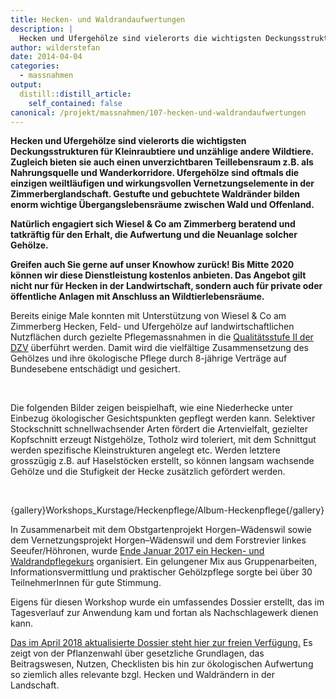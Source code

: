 ```yaml
---
title: Hecken- und Waldrandaufwertungen
description: |
  Hecken und Ufergehölze sind vielerorts die wichtigsten Deckungsstrukturen für Kleinraubtiere und unzählige andere Wildtiere. Zugleich bieten sie auch einen unverzichtbaren Teillebensraum z.B. als Nahrungsquelle und Wanderkorridore. Ufergehölze sind oftmals die einzigen weiltläufigen und wirkungsvollen Vernetzungselemente in der Zimmerberglandschaft. Gestufte und gebuchtete Waldränder bilden enorm wichtige Übergangslebensräume zwischen Wald und Offenland. Natürlich engagiert sich Wiesel & Co am Zimmerberg beratend und tatkräftig für den Erhalt, die Aufwertung und die Neuanlage solcher Gehölze. Greifen auch Sie gerne auf unser Knowhow zurück! Bis Mitte 2020 können wir diese Dienstleistung kostenlos anbieten. Das Angebot gilt nicht nur für Hecken in der Landwirtschaft, sondern auch für private oder öffentliche Anlagen mit Anschluss an Wildtierlebensräume. Folgend wird ein Beispiel einer Heckenpflege fotografisch vorgestellt. Ausserdem steht ein wertvolles Dossier rund um die Thematik von Hecken und Waldrändern zum Download bereit.
author: wilderstefan
date: 2014-04-04
categories:
  - massnahmen
output:
  distill::distill_article:
    self_contained: false
canonical: /projekt/massnahmen/107-hecken-und-waldrandaufwertungen
---
```



**Hecken und Ufergehölze sind vielerorts die wichtigsten
Deckungsstrukturen für Kleinraubtiere und unzählige andere Wildtiere.
Zugleich bieten sie auch einen unverzichtbaren Teillebensraum z.B. als
Nahrungsquelle und Wanderkorridore. Ufergehölze sind oftmals die
einzigen weiltläufigen und wirkungsvollen Vernetzungselemente in der
Zimmerberglandschaft. Gestufte und gebuchtete Waldränder bilden enorm
wichtige Übergangslebensräume zwischen Wald und Offenland.**

**Natürlich engagiert sich Wiesel & Co am Zimmerberg beratend und
tatkräftig für den Erhalt, die Aufwertung und die Neuanlage solcher
Gehölze.**

**Greifen auch Sie gerne auf unser Knowhow zurück! Bis Mitte 2020 können
wir diese Dienstleistung kostenlos anbieten. Das Angebot gilt nicht nur
für Hecken in der Landwirtschaft, sondern auch für private oder
öffentliche Anlagen mit Anschluss an Wildtierlebensräume.**

Bereits einige Male konnten mit Unterstützung von Wiesel & Co am
Zimmerberg Hecken, Feld- und Ufergehölze auf landwirtschaftlichen
Nutzflächen durch gezielte Pflegemassnahmen in die [Qualitätsstufe II
der
DZV](http://www.strickhof.ch/fachwissen/biodiversitaet/biodiversitaetsfoerderflaechen/in-dauerkulturen-gehoelze/hecken-feld-ufergehoelz/) überführt
werden. Damit wird die vielfältige Zusammensetzung des Gehölzes und ihre
ökologische Pflege durch 8-jährige Verträge auf Bundesebene entschädigt
und gesichert. 

 

Die folgenden Bilder zeigen beispielhaft, wie eine Niederhecke unter
Einbezug ökologischer Gesichtspunkten gepflegt werden kann. Selektiver
Stockschnitt schnellwachsender Arten fördert die Artenvielfalt,
gezielter Kopfschnitt erzeugt Nistgehölze, Totholz wird toleriert, mit
dem Schnittgut werden spezifische Kleinstrukturen angelegt etc. Werden
letztere grosszügig z.B. auf Haselstöcken erstellt, so können langsam
wachsende Gehölze und die Stufigkeit der Hecke zusätzlich gefördert
werden.

 

{gallery}Workshops\_Kurstage/Heckenpflege/Album-Heckenpflege{/gallery}

In Zusammenarbeit mit dem Obstgartenprojekt Horgen–Wädenswil sowie dem
Vernetzungsprojekt Horgen–Wädenswil und dem Forstrevier linkes
Seeufer/Höhronen, wurde [Ende Januar 2017 ein Hecken- und
Waldrandpflegekurs](news/2-uncategorised/79-hecken-und-waldrandpflegekurs-brachte-erfreuliche-rueckmeldungen)
organisiert. Ein gelungener Mix aus Gruppenarbeiten,
Informationsvermittlung und praktischer Gehölzpflege sorgte bei über 30
TeilnehmerInnen für gute Stimmung.  

Eigens für diesen Workshop wurde ein umfassendes Dossier erstellt, das
im Tagesverlauf zur Anwendung kam und fortan als Nachschlagewerk dienen
kann. 

[Das im April 2018 aktualisierte Dossier steht hier zur freien
Verfügung.](images/Workshops_Kurstage/Heckenpflege/Dossier-HeckenWaldrandPflegekurs_20180404.compressed.pdf)
Es zeigt von der Pflanzenwahl über gesetzliche Grundlagen, das
Beitragswesen, Nutzen, Checklisten bis hin zur ökologischen Aufwertung
so ziemlich alles relevante bzgl. Hecken und Waldrändern in der
Landschaft.

 

<!--http://wieselundco.ch/projekt/massnahmen/107-hecken-und-waldrandaufwertungen-->
